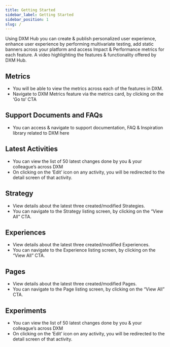 ```yaml
---
title: Getting Started
sidebar_label: Getting Started
sidebar_position: 1
slug: /
---
```




<head>
  <title>Getting started</title>
  <meta
    name="description"
    content=""
  />
</head>

Using DXM Hub you can create & publish personalized user experience, enhance user experience by performing multivariate testing, add static banners across your platform and access Impact & Performance metrics for each feature.
A video highlighting the features & functionality offered by DXM Hub. 

## Metrics 

* You will be able to view the metrics across each of the features in DXM.
* Navigate to DXM Metrics feature via the metrics card, by clicking on the ‘Go to’ CTA

 


## Support Documents and FAQs

* You can access & navigate to support documentation, FAQ & Inspiration library related to DXM here

## Latest Activities

* You can view the list of 50 latest changes done by you & your colleague’s across DXM
* On clicking on the ‘Edit’ icon on any activity, you will be redirected to the detail screen of that activity.


## Strategy 

* View details about the latest three created/modified Strategies.
* You can navigate to the Strategy listing screen, by clicking on the “View All” CTA.

## Experiences

* View details about the latest three created/modified Experiences.
* You can navigate to the Experience listing screen, by clicking on the “View All” CTA.

## Pages

* View details about the latest three created/modified Pages.
* You can navigate to the Page listing screen, by clicking on the “View All” CTA.

## Experiments

* You can view the list of 50 latest changes done by you & your colleague’s across DXM
* On clicking on the ‘Edit’ icon on any activity, you will be redirected to the detail screen of that activity.